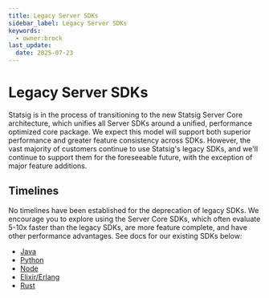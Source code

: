 ```yaml
---
title: Legacy Server SDKs
sidebar_label: Legacy Server SDKs
keywords:
  - owner:brock
last_update:
  date: 2025-07-23
---
```


# Legacy Server SDKs

Statsig is in the process of transitioning to the new Statsig Server Core architecture, which unifies all Server SDKs around a unified, performance optimized core package. We expect this model will support both superior performance and greater feature consistency across SDKs.
However, the vast majority of customers continue to use Statsig's legacy SDKs, and we'll continue to support them for the foreseeable future, with the exception of major feature additions. 

## Timelines

No timelines have been established for the deprecation of legacy SDKs. We encourage you to explore using the Server Core SDKs, which often evaluate 5-10x faster than the legacy SDKs, are more feature complete, and have other performance advantages. See docs for our existing SDKs below:
* [Java](/server/javaSdk)
* [Python](/server/pythonSDK)
* [Node](/server/nodejsServerSDK)
* [Elixir/Erlang](/server/erlangSDK)
* [Rust](/server/rustSDK)